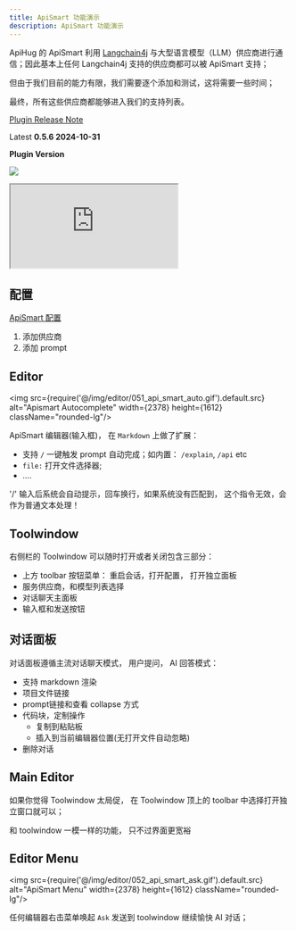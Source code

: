 ```yaml
---
title: ApiSmart 功能演示
description: ApiSmart 功能演示
---
```



ApiHug 的 ApiSmart 利用 [Langchain4j](https://github.com/langchain4j/langchain4j/) 与大型语言模型（LLM）供应商进行通信；因此基本上任何 Langchain4j 支持的供应商都可以被 ApiSmart 支持；

但由于我们目前的能力有限，我们需要逐个添加和测试，这将需要一些时间；

最终，所有这些供应商都能够进入我们的支持列表。

[Plugin Release Note](/zhCN-docs/changelog/plugin)

Latest **0.5.6 2024-10-31**

**Plugin Version**

<a target="_blank" href="https://search.maven.org/artifact/com.apihug/it-bom"><img
  src="https://img.shields.io/maven-central/v/com.apihug/it-bom.svg?label=Maven%20Central"/></a>


<div>
  <iframe
    src="https://plugins.jetbrains.com/embeddable/install/23534"
    border="0"
    height={'48px'}
    allow="accelerometer; autoplay; clipboard-write; encrypted-media; gyroscope; picture-in-picture"
    allowFullScreen
  ></iframe>
</div>


## 配置

[ApiSmart 配置](/zhCN-docs/copilot/001_settings)

1. 添加供应商
2. 添加 prompt

## Editor

<img src={require('@/img/editor/051_api_smart_auto.gif').default.src} alt="Apismart Autocomplete" width={2378} height={1612}
     className="rounded-lg"/>

ApiSmart 编辑器(输入框)， 在 `Markdown` 上做了扩展：

-  支持 `/` 一键触发 prompt 自动完成；如内置： `/explain`, `/api` etc
-  `file:` 打开文件选择器;
-  ....

<TipInfo>
  '/' 输入后系统会自动提示，回车换行，如果系统没有匹配到， 这个指令无效，会作为普通文本处理！
</TipInfo>

## Toolwindow

右侧栏的 Toolwindow 可以随时打开或者关闭包含三部分：

- 上方 toolbar 按钮菜单： 重启会话，打开配置， 打开独立面板
- 服务供应商，和模型列表选择
- 对话聊天主面板
- 输入框和发送按钮


## 对话面板

对话面板遵循主流对话聊天模式， 用户提问， AI 回答模式：

- 支持 markdown 渲染
- 项目文件链接
- prompt链接和查看 collapse 方式
- 代码块，定制操作
   - 复制到粘贴板
   - 插入到当前编辑器位置(无打开文件自动忽略)
- 删除对话


## Main Editor

如果你觉得 Toolwindow 太局促， 在 Toolwindow 顶上的 toolbar 中选择打开独立窗口就可以；

和 toolwindow 一模一样的功能， 只不过界面更宽裕


## Editor Menu

<img src={require('@/img/editor/052_api_smart_ask.gif').default.src} alt="ApiSmart Menu" width={2378} height={1612}
     className="rounded-lg"/>

任何编辑器右击菜单唤起 `Ask` 发送到 toolwindow 继续愉快 AI 对话；

